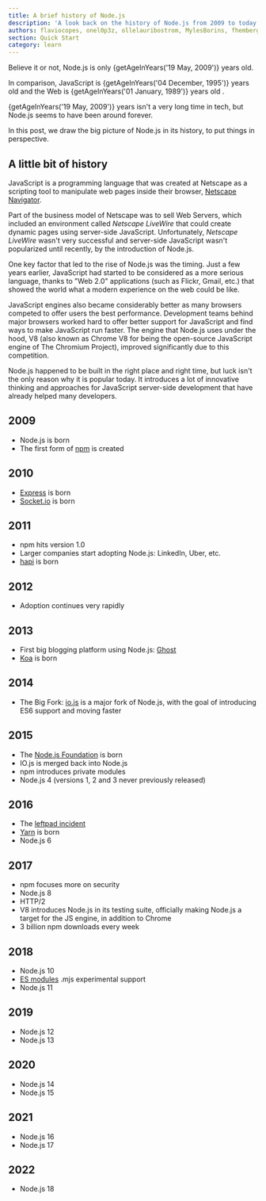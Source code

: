 ```yaml
---
title: A brief history of Node.js
description: 'A look back on the history of Node.js from 2009 to today'
authors: flaviocopes, onel0p3z, ollelauribostrom, MylesBorins, fhemberger, LaRuaNa, amiller-gh, ahmadawais, kevjin, keywordnew, karlhorky, bdharrington7, MalachiCunliffe
section: Quick Start
category: learn
---
```



<p>
  Believe it or not, Node.js is only {getAgeInYears('19 May, 2009')} years old.
</p>

<p>
  In comparison, JavaScript is {getAgeInYears('04 December, 1995')} years old
  and the Web is {getAgeInYears('01 January, 1989')} years old .
</p>

<p>
  {getAgeInYears('19 May, 2009')} years isn't a very long time in tech, but
  Node.js seems to have been around forever.
</p>

In this post, we draw the big picture of Node.js in its history, to put things in perspective.

## A little bit of history

JavaScript is a programming language that was created at Netscape as a scripting tool to manipulate web pages inside their browser, [Netscape Navigator](https://en.wikipedia.org/wiki/Netscape_Navigator).

Part of the business model of Netscape was to sell Web Servers, which included an environment called _Netscape LiveWire_ that could create dynamic pages using server-side JavaScript. Unfortunately, _Netscape LiveWire_ wasn't very successful and server-side JavaScript wasn't popularized until recently, by the introduction of Node.js.

One key factor that led to the rise of Node.js was the timing. Just a few years earlier, JavaScript had started to be considered as a more serious language, thanks to "Web 2.0" applications (such as Flickr, Gmail, etc.) that showed the world what a modern experience on the web could be like.

JavaScript engines also became considerably better as many browsers competed to offer users the best performance. Development teams behind major browsers worked hard to offer better support for JavaScript and find ways to make JavaScript run faster. The engine that Node.js uses under the hood, V8 (also known as Chrome V8 for being the open-source JavaScript engine of The Chromium Project), improved significantly due to this competition.

Node.js happened to be built in the right place and right time, but luck isn't the only reason why it is popular today. It introduces a lot of innovative thinking and approaches for JavaScript server-side development that have already helped many developers.

## 2009

- Node.js is born
- The first form of [npm](https://www.npmjs.com/) is created

## 2010

- [Express](https://expressjs.com/) is born
- [Socket.io](https://socket.io) is born

## 2011

- npm hits version 1.0
- Larger companies start adopting Node.js: LinkedIn, Uber, etc.
- [hapi](https://hapi.dev) is born

## 2012

- Adoption continues very rapidly

## 2013

- First big blogging platform using Node.js: [Ghost](https://ghost.org/)
- [Koa](https://koajs.com/) is born

## 2014

- The Big Fork: [io.js](https://iojs.org/) is a major fork of Node.js, with the goal of introducing ES6 support and moving faster

## 2015

- The [Node.js Foundation](https://foundation.nodejs.org/) is born
- IO.js is merged back into Node.js
- npm introduces private modules
- Node.js 4 (versions 1, 2 and 3 never previously released)

## 2016

- The [leftpad incident](https://blog.npmjs.org/post/141577284765/kik-left-pad-and-npm)
- [Yarn](https://yarnpkg.com/en/) is born
- Node.js 6

## 2017

- npm focuses more on security
- Node.js 8
- HTTP/2
- V8 introduces Node.js in its testing suite, officially making Node.js a target for the JS engine, in addition to Chrome
- 3 billion npm downloads every week

## 2018

- Node.js 10
- [ES modules](https://nodejs.org/api/esm.html) .mjs experimental support
- Node.js 11

## 2019

- Node.js 12
- Node.js 13

## 2020

- Node.js 14
- Node.js 15

## 2021

- Node.js 16
- Node.js 17

## 2022

- Node.js 18
